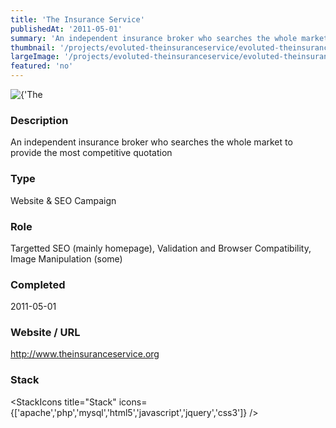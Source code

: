 ```yaml
---
title: 'The Insurance Service'
publishedAt: '2011-05-01'
summary: 'An independent insurance broker who searches the whole market to provide the most competitive quotation'
thumbnail: '/projects/evoluted-theinsuranceservice/evoluted-theinsuranceservice_small.jpg'
largeImage: '/projects/evoluted-theinsuranceservice/evoluted-theinsuranceservice_large.jpg'
featured: 'no'
---
```


<div className="relative w-full h-[400px] sm:h-[600px] md:h-[760px] lg:h-[920px]">
  <Image
    alt={'The Insurance Service'}
    src={'/projects/evoluted-theinsuranceservice/evoluted-theinsuranceservice.jpg'}
    sizes="(max-width: 640px) 100%, 100%"
    fill={true}
    priority
    style={{
      objectFit: 'contain'
    }}
  />
</div>

### Description

An independent insurance broker who searches the whole market to provide the most competitive quotation


### Type

Website & SEO Campaign

### Role

Targetted SEO (mainly homepage), Validation and Browser Compatibility, Image Manipulation (some)

### Completed
2011-05-01

### Website / URL
http://www.theinsuranceservice.org


### Stack

<StackIcons
  title="Stack"
  icons={['apache','php','mysql','html5','javascript','jquery','css3']}
  />
